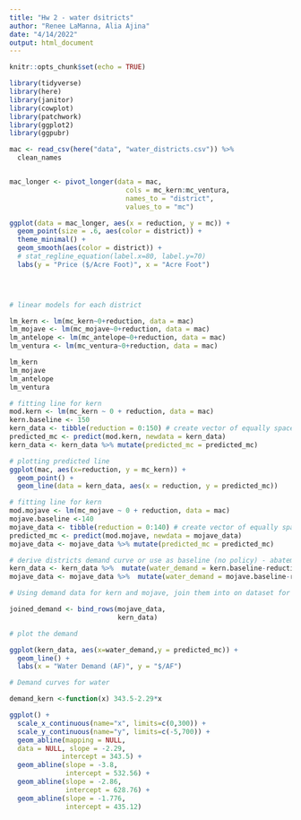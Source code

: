 ```yaml
---
title: "Hw 2 - water dsitricts"
author: "Renee LaManna, Alia Ajina"
date: "4/14/2022"
output: html_document
---
```


```r
knitr::opts_chunk$set(echo = TRUE)

library(tidyverse)
library(here)
library(janitor)
library(cowplot)
library(patchwork)
library(ggplot2)
library(ggpubr)
```

```r
mac <- read_csv(here("data", "water_districts.csv")) %>% 
  clean_names

```

```r

```



```r
mac_longer <- pivot_longer(data = mac,
                             cols = mc_kern:mc_ventura,
                             names_to = "district",
                             values_to = "mc")
```

```r
ggplot(data = mac_longer, aes(x = reduction, y = mc)) +
  geom_point(size = .6, aes(color = district)) +
  theme_minimal() +
  geom_smooth(aes(color = district)) + 
  # stat_regline_equation(label.x=80, label.y=70) 
  labs(y = "Price ($/Acre Foot)", x = "Acre Foot")


  
```


```r
# linear models for each district

lm_kern <- lm(mc_kern~0+reduction, data = mac)
lm_mojave <- lm(mc_mojave~0+reduction, data = mac)
lm_antelope <- lm(mc_antelope~0+reduction, data = mac)
lm_ventura <- lm(mc_ventura~0+reduction, data = mac)

lm_kern
lm_mojave 
lm_antelope
lm_ventura
```

``` r
# fitting line for kern
mod.kern <- lm(mc_kern ~ 0 + reduction, data = mac)
kern.baseline <- 150
kern_data <- tibble(reduction = 0:150) # create vector of equally spaced numbers
predicted_mc <- predict(mod.kern, newdata = kern_data)
kern_data <- kern_data %>% mutate(predicted_mc = predicted_mc)

# plotting predicted line
ggplot(mac, aes(x=reduction, y = mc_kern)) +
  geom_point() +
  geom_line(data = kern_data, aes(x = reduction, y = predicted_mc))
```

```r
# fitting line for kern
mod.mojave <- lm(mc_mojave ~ 0 + reduction, data = mac)
mojave.baseline <-140
mojave_data <- tibble(reduction = 0:140) # create vector of equally spaced numbers
predicted_mc <- predict(mod.mojave, newdata = mojave_data)
mojave_data <- mojave_data %>% mutate(predicted_mc = predicted_mc)
```



```r
# derive districts demand curve or use as baseline (no policy) - abatement
kern_data <- kern_data %>%  mutate(water_demand = kern.baseline-reduction)
mojave_data <- mojave_data %>%  mutate(water_demand = mojave.baseline-reduction)

# Using demand data for kern and mojave, join them into on dataset for plotting

joined_demand <- bind_rows(mojave_data,
                           kern_data)

# plot the demand

ggplot(kern_data, aes(x=water_demand,y = predicted_mc)) +
  geom_line() +
  labs(x = "Water Demand (AF)", y = "$/AF") 
```

```r
# Demand curves for water

demand_kern <-function(x) 343.5-2.29*x
```

```r
ggplot() +
  scale_x_continuous(name="x", limits=c(0,300)) +
  scale_y_continuous(name="y", limits=c(-5,700)) +
  geom_abline(mapping = NULL,
  data = NULL, slope = -2.29,
             intercept = 343.5) +
  geom_abline(slope = -3.8,
              intercept = 532.56) +
  geom_abline(slope = -2.86,
              intercept = 628.76) +
  geom_abline(slope = -1.776, 
              intercept = 435.12)
```



